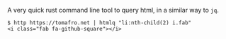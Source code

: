 
A very quick rust command line tool to query html, in a similar way to <code>jq</code>.

```shell
$ http https://tomafro.net | htmlq "li:nth-child(2) i.fab"
<i class="fab fa-github-square"></i>
```
